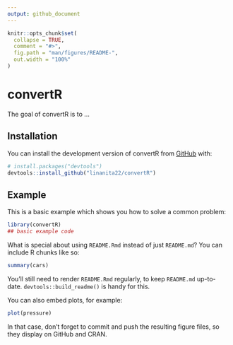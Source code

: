 ```yaml
---
output: github_document
---
```


<!-- README.md is generated from README.Rmd. Please edit that file -->

```r
knitr::opts_chunk$set(
  collapse = TRUE,
  comment = "#>",
  fig.path = "man/figures/README-",
  out.width = "100%"
)
```

# convertR

<!-- badges: start -->
<!-- badges: end -->

The goal of convertR is to ...

## Installation

You can install the development version of convertR from [GitHub](https://github.com/) with:

``` r
# install.packages("devtools")
devtools::install_github("linanita22/convertR")
```

## Example

This is a basic example which shows you how to solve a common problem:

```r
library(convertR)
## basic example code
```

What is special about using `README.Rmd` instead of just `README.md`? You can include R chunks like so:

```r
summary(cars)
```

You'll still need to render `README.Rmd` regularly, to keep `README.md` up-to-date. `devtools::build_readme()` is handy for this.

You can also embed plots, for example:

```r
plot(pressure)
```

In that case, don't forget to commit and push the resulting figure files, so they display on GitHub and CRAN.
